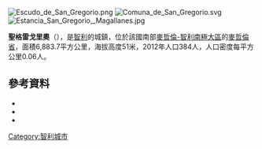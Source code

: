 [[Image:Escudo_de_San_Gregorio.png|right]]
[[Image:Comuna_de_San_Gregorio.svg|right]]
[[Image:Estancia_San_Gregorio,_Magallanes.jpg|right]]

'''聖格雷戈里奧'''（{{lang-es|San Gregorio}}），是[[智利|智利]]的城鎮，位於該國南部[[麥哲倫-智利南極大區|麥哲倫-智利南極大區]]的[[麥哲倫省|麥哲倫省]]，面積6,883.7平方公里，海拔高度51米，2012年人口384人，人口密度每平方公里0.06人。

==參考資料==
*{{Cite web |url=http://www.sangregorio.cl |title=Asociación Chilena de Municipalidades |accessdate=27 January 2011 |language=es |archive-url=https://web.archive.org/web/20110707012032/http://www.sangregorio.cl/ |archive-date=2011-07-07 |dead-url=yes }}
*{{Cite web |url=http://www.sangregorio.cl |title=Municipality of San Gregorio |accessdate=27 January 2011 |language=es |archive-url=https://web.archive.org/web/20110707012032/http://www.sangregorio.cl/ |archive-date=2011-07-07 |dead-url=yes }}
*{{Cite web |url= http://www.ine.cl/canales/chile_estadistico/censos_poblacion_vivienda/censo_pobl_vivi.php |title= National Statistics Institute |accessdate= 27 January 2010 |language= es |archive-date= 2018-12-25 |archive-url= https://web.archive.org/web/20181225074911/http://www.ine.cl/error-404?aspxerrorpath=%2Fcanales%2Fchile_estadistico%2Fcensos_poblacion_vivienda%2Fcenso_pobl_vivi.php |dead-url= no }}

{{Chile-geo-stub}}
[[Category:智利城市|Category:智利城市]]